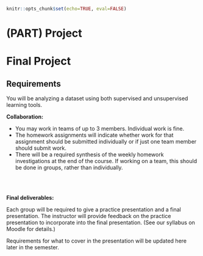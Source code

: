 ```r
knitr::opts_chunk$set(echo=TRUE, eval=FALSE)
```

# (PART) Project {-}

# Final Project {-}

## Requirements {-}

You will be analyzing a dataset using both supervised and unsupervised learning tools.

**Collaboration:**

- You may work in teams of up to 3 members. Individual work is fine.
- The homework assignments will indicate whether work for that assignment should be submitted individually or if just one team member should submit work.
- There will be a required synthesis of the weekly homework investigations at the end of the course. If working on a team, this should be done in groups, rather than individually.

<br><br>

**Final deliverables:**

Each group will be required to give a practice presentation and a final presentation. The instructor will provide feedback on the practice presentation to incorporate into the final presentation. (See our syllabus on Moodle for details.)

Requirements for what to cover in the presentation will be updated here later in the semester.

<!-- Only one team member has to submit these materials to [Moodle](https://moodle.macalester.edu/mod/assign/view.php?id=56491). **The due date is Friday, May 7 at midnight CST.**

- Submit a final knitted HTML file (must knit without errors) and corresponding Rmd file containing code for your analysis
- Include a 10-15 minute video presentation of your project that addresses the items in the Grading Rubric below. (Recording the presentation over Zoom is a good option for creating the video. You can record to your computer or to the cloud.)
    - Can upload the video itself to Moodle if it's small enough.
    - Can share a link to the video
    - All team members should have an equal speaking role in the presentation.
- If a video presentation would be difficult for you and your team to make, you may instead submit an annotated set of slides. The speaker notes beneath each slide should contain what you would have said in the video presentation.



<br><br>



## Grading Rubric {-}

- Data context (10 points)
    - Clearly describe what the cases in the final clean dataset represent.
    - Broadly describe the variables used in your analyses.
    - Who collected the data? When, why, and how? Answer as much of this as the available information allows.

- Research questions (10 points)
    - Research question(s) for the regression task make clear the outcome variable and its units.
    - Research question(s) for the classification task make clear the outcome variable and its possible categories.

- HW3 investigations - Methods (10 points)
    - Describe the models used in your HW3 project work investigations.
    - Describe what you did to evaluate models.
        - Indicate how you estimated quantitative evaluation metrics.
        - Indicate what plots you used to evaluate models.
    - Describe the goals / purpose of the methods used in the overall context of your research investigations.

- HW3 investigations - Results - Variable Importance (10 points)
    - Summarize results from HW3 Investigations 1 (and 2, if applicable) on variable importance measures.
        - Note: Investigation 2 won't be applicable to your project if you only have categorical predictors.
    - Summarization should show evidence of acknowledging the data context in thinking about the sensibility of these results.

- HW3 investigations - Summary (10 points)
    - If it was appropriate to fit a GAM for your investigations (having some quantitative predictors), show plots of estimated functions for each predictor, and provide some general interpretations.
    - Compare the different models tried in HW3 in light of evaluation metrics, plots, variable importance, and data context.
        - Display evaluation metrics for different models in a clean, organized way. This display should include both the estimated metric as well as its standard deviation. (Hint: you should be using `caret_mod$results`.)
        - Broadly summarize conclusions from looking at these evaluation metrics and their measures of uncertainty.
        - Summarize conclusions from residual plots from initial models (don't have to display them though).
    - Decide an overall most preferable model.
        - Show and interpret some representative examples of residual plots for your final model. Does the model show acceptable results in terms of any systematic biases?
        - Interpret evaluation metric(s) for the final model in context with units. Does the model show an acceptable amount of error?

- Classification analysis - Methods (10 points)
    - Indicate 2 different methods used to answer your classification research question.
    - Describe what you did to evaluate the 2 models explored.
        - Indicate how you estimated quantitative evaluation metrics.
    - Describe the goals / purpose of the methods used in the overall context of your research investigations.

- Classification analysis - Results - Variable Importance (10 points)
    - Summarize results about variable importance measures in your classification analysis.
    - Summarization should show evidence of acknowledging the data context in thinking about the sensibility of these results.

- Classification analysis - Summary (10 points)
    - Compare the 2 different classification models tried in light of evaluation metrics, variable importance, and data context.
        - Display evaluation metrics for different models in a clean, organized way. This display should include both the estimated metric as well as its standard deviation. (This won't be available from OOB error estimation. If using OOB, don't worry about reporting the SD.)
        - Broadly summarize conclusions from looking at these evaluation metrics and their measures of uncertainty.
    - Decide an overall most preferable model.
        - Interpret evaluation metric(s) for the final model in context. Does the model show an acceptable amount of error?
        - If using OOB error estimation, display the test (OOB) confusion matrix, and use it to interpret the strengths and weaknesses of the final model.

- Code (20 points)
    - Knitted, error-free HTML and corresponding Rmd file submitted
    - Code corresponding to all analyses above is present and correct

 -->